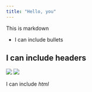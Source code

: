 ```yaml
---
title: "Hello, you"
---
```

This is markdown

  * I can include bullets

## I can include headers

<img src = "img/IMG_7246.JPG">
<img src = "img/IMG_9288.jpeg">

I can include <i> html</i>